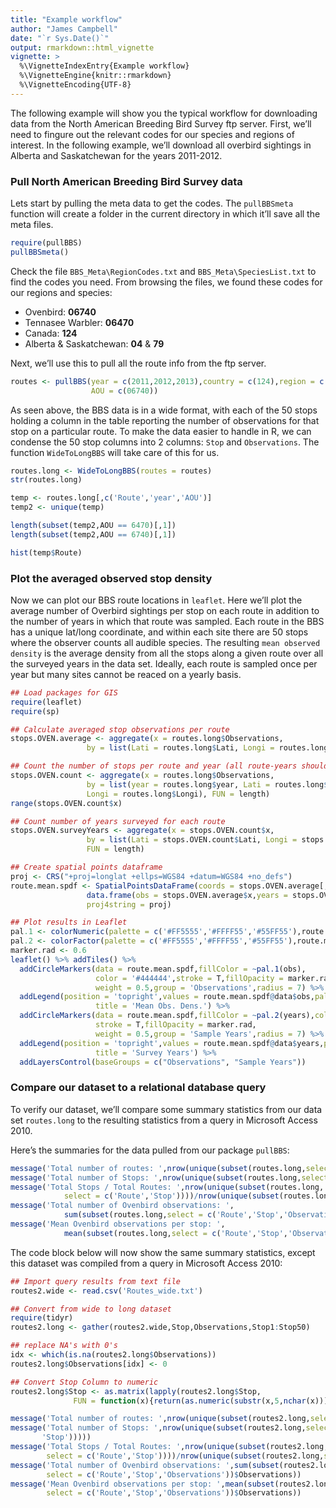 ```yaml
---
title: "Example workflow"
author: "James Campbell"
date: "`r Sys.Date()`"
output: rmarkdown::html_vignette
vignette: >
  %\VignetteIndexEntry{Example workflow}
  %\VignetteEngine{knitr::rmarkdown}
  %\VignetteEncoding{UTF-8}
---
```


The following example will show you the typical workflow for downloading data from the North American Breeding Bird Survey ftp server.  First, we'll need to fingure out the relevant codes for our species and regions of interest.  In the following example, we'll download all overbird sightings in Alberta and Saskatchewan for the years 2011-2012.

### Pull North American Breeding Bird Survey data

Lets start by pulling the meta data to get the codes.  The `pullBBSmeta` function will create a folder in the current directory in which it'll save all the meta files.

```r
require(pullBBS)
pullBBSmeta()
```

Check the file `BBS_Meta\RegionCodes.txt` and `BBS_Meta\SpeciesList.txt` to find the codes you need.  From browsing the files, we found these codes for our regions and species:

- Ovenbird: **06740**
- Tennasee Warbler: **06470**
- Canada: **124**
- Alberta & Saskatchewan: **04** & **79**

Next, we'll use this to pull all the route info from the ftp server.

```r
routes <- pullBBS(year = c(2011,2012,2013),country = c(124),region = c(04,79),
                  AOU = c(06740))
```

As seen above, the BBS data is in a wide format, with each of the 50 stops holding a column in the table reporting the number of observations for that stop on a particular route.  To make the data easier to handle in R, we can condense the 50 stop columns into 2 columns: `Stop` and `Observations`.  The function `WideToLongBBS` will take care of this for us.

```r
routes.long <- WideToLongBBS(routes = routes)
str(routes.long)

temp <- routes.long[,c('Route','year','AOU')]
temp2 <- unique(temp)

length(subset(temp2,AOU == 6470)[,1])
length(subset(temp2,AOU == 6740)[,1])

hist(temp$Route)


```

### Plot the averaged observed stop density

Now we can plot our BBS route locations in `leaflet`.  Here we'll plot the average number of Overbird sightings per stop on each route in addition to the number of years in which that route was sampled.  Each route in the BBS has a unique lat/long coordinate, and within each site there are 50 stops where the observer counts all audible species.  The resulting `mean observed density` is the average density from all the stops along a given route over all the surveyed years in the data set.  Ideally, each route is sampled once per year but many sites cannot be reaced on a yearly basis.

```r
## Load packages for GIS
require(leaflet)
require(sp)

## Calculate averaged stop observations per route
stops.OVEN.average <- aggregate(x = routes.long$Observations,
                 by = list(Lati = routes.long$Lati, Longi = routes.long$Longi), FUN = mean)

## Count the number of stops per route and year (all route-years should have 50 stops)
stops.OVEN.count <- aggregate(x = routes.long$Observations,
                 by = list(year = routes.long$year, Lati = routes.long$Lati,
                 Longi = routes.long$Longi), FUN = length)
range(stops.OVEN.count$x)

## Count number of years surveyed for each route
stops.OVEN.surveyYears <- aggregate(x = stops.OVEN.count$x,
                 by = list(Lati = stops.OVEN.count$Lati, Longi = stops.OVEN.count$Longi),
                 FUN = length)

## Create spatial points dataframe
proj <- CRS("+proj=longlat +ellps=WGS84 +datum=WGS84 +no_defs")
route.mean.spdf <- SpatialPointsDataFrame(coords = stops.OVEN.average[,c('Longi','Lati')],
                 data.frame(obs = stops.OVEN.average$x,years = stops.OVEN.surveyYears$x),
                 proj4string = proj)

## Plot results in Leaflet
pal.1 <- colorNumeric(palette = c('#FF5555','#FFFF55','#55FF55'),route.mean.spdf@data$obs)
pal.2 <- colorFactor(palette = c('#FF5555','#FFFF55','#55FF55'),route.mean.spdf@data$years)
marker.rad <- 0.6 
leaflet() %>% addTiles() %>%
  addCircleMarkers(data = route.mean.spdf,fillColor = ~pal.1(obs),
                   color = '#444444',stroke = T,fillOpacity = marker.rad,
                   weight = 0.5,group = 'Observations',radius = 7) %>%
  addLegend(position = 'topright',values = route.mean.spdf@data$obs,pal = pal.1,
                   title = 'Mean Obs. Dens.') %>%
  addCircleMarkers(data = route.mean.spdf,fillColor = ~pal.2(years),color = '#444444',
                   stroke = T,fillOpacity = marker.rad,
                   weight = 0.5,group = 'Sample Years',radius = 7) %>%
  addLegend(position = 'topright',values = route.mean.spdf@data$years,pal = pal.2,
                   title = 'Survey Years') %>%
  addLayersControl(baseGroups = c("Observations", "Sample Years"))
```

### Compare our dataset to a relational database query

To verify our dataset, we'll compare some summary statistics from our data set `routes.long` to the resulting statistics from a query in Microsoft Access 2010.

Here's the summaries for the data pulled from our package `pullBBS`:

```r
message('Total number of routes: ',nrow(unique(subset(routes.long,select = c('Route')))))
message('Total number of Stops: ',nrow(unique(subset(routes.long,select = c('Route','Stop')))))
message('Total Stops / Total Routes: ',nrow(unique(subset(routes.long,
            select = c('Route','Stop'))))/nrow(unique(subset(routes.long,select = c('Route')))))
message('Total number of Ovenbird observations: ',
            sum(subset(routes.long,select = c('Route','Stop','Observations'))$Observations))
message('Mean Ovenbird observations per stop: ',
            mean(subset(routes.long,select = c('Route','Stop','Observations'))$Observations))
```

The code block below will now show the same summary statistics, except this dataset was compiled from a query in Microsoft Access 2010:

```r
## Import query results from text file
routes2.wide <- read.csv('Routes_wide.txt')

## Convert from wide to long dataset
require(tidyr)
routes2.long <- gather(routes2.wide,Stop,Observations,Stop1:Stop50)

## replace NA's with 0's
idx <- which(is.na(routes2.long$Observations))
routes2.long$Observations[idx] <- 0

## Convert Stop Column to numeric
routes2.long$Stop <- as.matrix(lapply(routes2.long$Stop,
              FUN = function(x){return(as.numeric(substr(x,5,nchar(x))))}))

message('Total number of routes: ',nrow(unique(subset(routes2.long,select = c('Route')))))
message('Total number of Stops: ',nrow(unique(subset(routes2.long,select = c('Route',
       'Stop')))))
message('Total Stops / Total Routes: ',nrow(unique(subset(routes2.long,
        select = c('Route','Stop'))))/nrow(unique(subset(routes2.long,select = c('Route')))))
message('Total number of Ovenbird observations: ',sum(subset(routes2.long,
        select = c('Route','Stop','Observations'))$Observations))
message('Mean Ovenbird observations per stop: ',mean(subset(routes2.long,
        select = c('Route','Stop','Observations'))$Observations))
```

